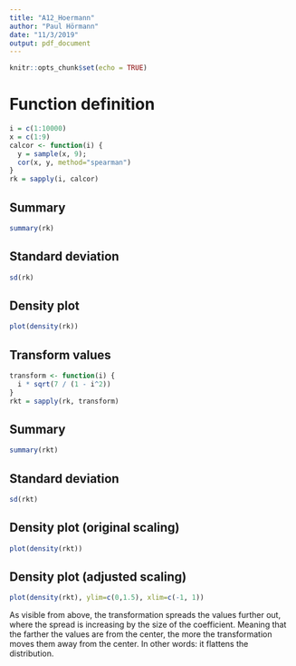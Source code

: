 ```yaml
---
title: "A12_Hoermann"
author: "Paul Hörmann"
date: "11/3/2019"
output: pdf_document
---
```


```r
knitr::opts_chunk$set(echo = TRUE)
```

# Function definition
```r
i = c(1:10000)
x = c(1:9)
calcor <- function(i) {
  y = sample(x, 9);
  cor(x, y, method="spearman")
}
rk = sapply(i, calcor)
```

## Summary
```r
summary(rk)
```
## Standard deviation
```r
sd(rk)
```

## Density plot
```r
plot(density(rk))
```

## Transform values
```r
transform <- function(i) {
  i * sqrt(7 / (1 - i^2))
}
rkt = sapply(rk, transform)
```

## Summary
```r
summary(rkt)
```

## Standard deviation
```r
sd(rkt)
```

## Density plot (original scaling)
```r
plot(density(rkt))
```

## Density plot (adjusted scaling)
```r
plot(density(rkt), ylim=c(0,1.5), xlim=c(-1, 1))
```

As visible from above, the transformation spreads the values further out, where the spread is increasing by the size of the coefficient. Meaning that the farther the values are from the center, the more the transformation moves them away from the center. In other words: it flattens the distribution.
